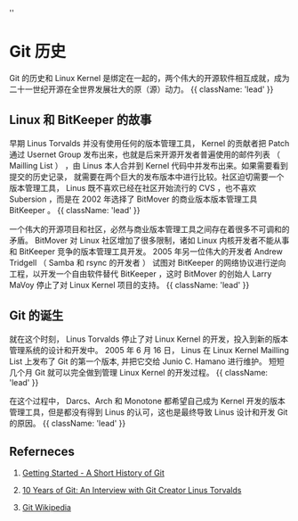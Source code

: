   ''

# Git 历史

Git 的历史和 Linux Kernel 是绑定在一起的，两个伟大的开源软件相互成就，成为二十一世纪开源在全世界发展壮大的原（源）动力。 {{ className: 'lead' }}

## Linux 和 BitKeeper 的故事

早期 Linus Torvalds 并没有使用任何的版本管理工具， Kernel 的贡献者把 Patch 通过 Usernet Group 发布出来，也就是后来开源开发者普遍使用的邮件列表 （ Mailling List ） ，由 Linus 本人合并到 Kernel 代码中并发布出来。如果需要看到提交的历史记录， 就需要在两个巨大的发布版本中进行比较。社区迫切需要一个版本管理工具， Linus 既不喜欢已经在社区开始流行的 CVS ，也不喜欢 Subersion ，而是在 2002 年选择了 BitMover 的商业版本版本管理工具 BitKeeper 。 {{ className: 'lead' }}

一个伟大的开源项目和社区，必然与商业版本管理工具之间存在着很多不可调和的矛盾。 BitMover 对 Linux 社区增加了很多限制，诸如 Linux 内核开发者不能从事和 BitKeeper 竞争的版本管理工具开发。 2005 年另一位伟大的开发者 Andrew Tridgell  （ Samba 和 rsync 的开发者 ） 试图对 BitKeeper 的网络协议进行逆向工程，以开发一个自由软件替代 BitKeeper ，这时 BitMover 的创始人 Larry MaVoy 停止了对 Linux Kernel 项目的支持。 {{ className: 'lead' }}

## Git 的诞生

就在这个时刻， Linus Torvalds 停止了对 Linux Kernel 的开发，投入到新的版本管理系统的设计和开发中。 2005 年 6 月 16 日， Linus 在 Linux Kernel Mailling List 上发布了 Git 的第一个版本, 并把它交给 Junio C. Hamano 进行维护。 短短几个月 Git 就可以完全做到管理 Linux Kernel 的开发过程。 {{ className: 'lead' }}

在这个过程中， Darcs、Arch 和 Monotone 都希望自己成为 Kernel 开发的版本管理工具，但是都没有得到 Linus 的认可，这也是最终导致 Linus 设计和开发 Git 的原因。 {{ className: 'lead' }}


## Referneces

1. <p><a href="https://git-scm.com/book/en/v2/Getting-Started-A-Short-History-of-Git">Getting Started - A Short History of Git</a></p>
2. <p><a href="https://www.linuxfoundation.org/blog/blog/10-years-of-git-an-interview-with-git-creator-linus-torvalds">10 Years of Git: An Interview with Git Creator Linus Torvalds</a></p>
3. <p><a href="https://en.wikipedia.org/wiki/Git">Git Wikipedia</a></p>